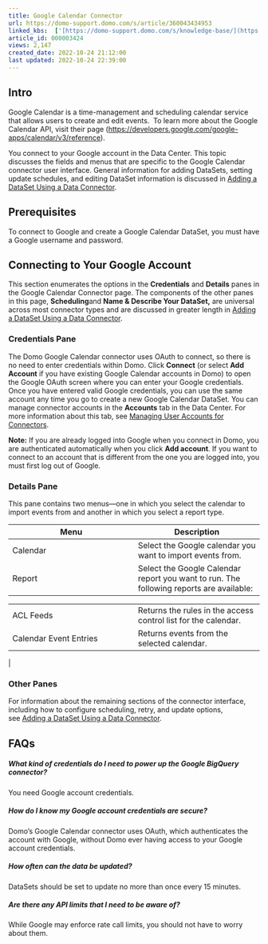 ```yaml
---
title: Google Calendar Connector
url: https://domo-support.domo.com/s/article/360043434953
linked_kbs:  ['[https://domo-support.domo.com/s/knowledge-base/](https://domo-support.domo.com/s/knowledge-base/)', '[https://domo-support.domo.com/s/](https://domo-support.domo.com/s/)', '[https://domo-support.domo.com/s/topic/0TO5w000000ZammGAC](https://domo-support.domo.com/s/topic/0TO5w000000ZammGAC)', '[https://domo-support.domo.com/s/topic/0TO5w000000ZanLGAS](https://domo-support.domo.com/s/topic/0TO5w000000ZanLGAS)', '[https://domo-support.domo.com/s/topic/0TO5w000000ZaoQGAS](https://domo-support.domo.com/s/topic/0TO5w000000ZaoQGAS)', '[https://domo-support.domo.com/s/article/360042926274](https://domo-support.domo.com/s/article/360042926274)', '[https://domo-support.domo.com/s/article/360042926054](https://domo-support.domo.com/s/article/360042926054)', '[https://domo-support.domo.com/s/article/360043434953](https://domo-support.domo.com/s/article/360043434953)', '[https://domo-support.domo.com/s/topic/0TO5w000000ZaoQGAS/api-connectors](https://domo-support.domo.com/s/topic/0TO5w000000ZaoQGAS/api-connectors)', '[https://domo-support.domo.com/s/article/360043429933](https://domo-support.domo.com/s/article/360043429933)', '[https://domo-support.domo.com/s/article/360043429953](https://domo-support.domo.com/s/article/360043429953)', '[https://domo-support.domo.com/s/article/360042925494](https://domo-support.domo.com/s/article/360042925494)', '[https://domo-support.domo.com/s/article/360043429913](https://domo-support.domo.com/s/article/360043429913)', '[https://domo-support.domo.com/s/article/4408174643607](https://domo-support.domo.com/s/article/4408174643607)', '[https://domo-support.domo.com/s/login/](https://domo-support.domo.com/s/login/)']
article_id: 000003424
views: 2,147
created_date: 2022-10-24 21:12:00
last updated: 2022-10-24 22:39:00
---
```




Intro
-----


Google Calendar is a time-management and scheduling calendar service that allows users to create and edit events.  To learn more about the Google Calendar API, visit their page (<https://developers.google.com/google-apps/calendar/v3/reference>).  


You connect to your Google account in the Data Center. This topic discusses the fields and menus that are specific to the Google Calendar connector user interface. General information for adding DataSets, setting update schedules, and editing DataSet information is discussed in [Adding a DataSet Using a Data Connector](/s/article/360042926274).


Prerequisites
-------------


To connect to Google and create a Google Calendar DataSet, you must have a Google username and password.


Connecting to Your Google Account
---------------------------------


This section enumerates the options in the **Credentials** and **Details** panes in the Google Calendar Connector page. The components of the other panes in this page, **Scheduling**and **Name & Describe Your DataSet,** are universal across most connector types and are discussed in greater length in [Adding a DataSet Using a Data Connector](/s/article/360042926274).


### Credentials Pane


The Domo Google Calendar connector uses OAuth to connect, so there is no need to enter credentials within Domo. Click **Connect** (or select **Add Account** if you have existing Google Calendar accounts in Domo) to open the Google OAuth screen where you can enter your Google credentials. Once you have entered valid Google credentials, you can use the same account any time you go to create a new Google Calendar DataSet. You can manage connector accounts in the **Accounts** tab in the Data Center. For more information about this tab, see [Managing User Accounts for Connectors](/s/article/360042926054 "Managing User Accounts for Connectors").




 


**Note:** If you are already logged into Google when you connect in Domo, you are authenticated automatically when you click **Add account**. If you want to connect to an account that is different from the one you are logged into, you must first log out of Google.



### Details Pane


This pane contains two menus—one in which you select the calendar to import events from and another in which you select a report type.




| Menu | Description |
| --- | --- |
| Calendar | Select the Google calendar you want to import events from.  |
| Report | Select the Google Calendar report you want to run. The following reports are available:

|  |  |
| --- | --- |
| ACL Feeds | Returns the rules in the access control list for the calendar. |
| Calendar Event Entries | Returns events from the selected calendar. |

 |


### Other Panes


For information about the remaining sections of the connector interface, including how to configure scheduling, retry, and update options, see [Adding a DataSet Using a Data Connector](/s/article/360042926274).


FAQs
----


##### What kind of credentials do I need to power up the Google BigQuery connector?


You need Google account credentials.  


##### How do I know my Google account credentials are secure?


Domo's Google Calendar connector uses OAuth, which authenticates the account with Google, without Domo ever having access to your Google account credentials.


##### How often can the data be updated?


DataSets should be set to update no more than once every 15 minutes.


##### Are there any API limits that I need to be aware of?


While Google may enforce rate call limits, you should not have to worry about them. 


